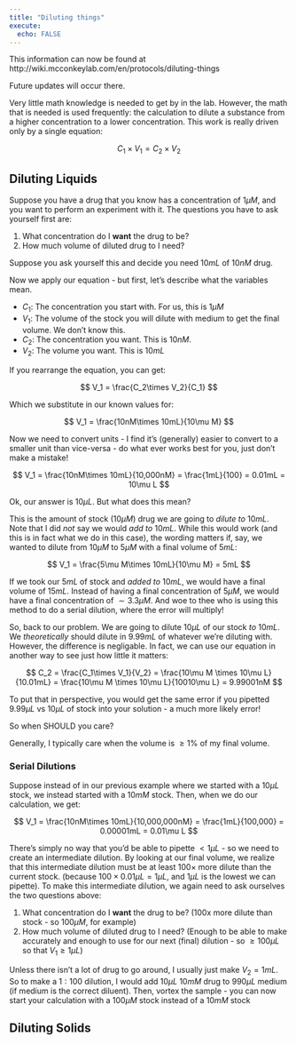 ```yaml
---
title: "Diluting things"
execute: 
  echo: FALSE
---
```


::: callout-note
This information can now be found at http://wiki.mcconkeylab.com/en/protocols/diluting-things

Future updates will occur there.
:::

Very little math knowledge is needed to get by in the lab. However, the math that is needed is used frequently: the calculation to dilute a substance from a higher concentration to a lower concentration. This work is really driven only by a single equation:

$$
C_1\times V_1  = C_2 \times V_2
$$


## Diluting Liquids

Suppose you have a drug that you know has a concentration of $1\mu M$, and you want to perform an experiment with it. The questions you have to ask yourself first are:

1. What concentration do I **want** the drug to be?
2. How much volume of diluted drug to I need?

Suppose you ask yourself this and decide you need $10mL$ of $10nM$ drug.

Now we apply our equation - but first, let's describe what the variables mean.

- $C_1$: The concentration you start with. For us, this is $1\mu M$
- $V_1$: The volume of the stock you will dilute with medium to get the final volume. We don't know this.
- $C_2$: The concentration you want. This is $10nM$.
- $V_2$: The volume you want. This is $10mL$

If you rearrange the equation, you can get:

$$
V_1 = \frac{C_2\times V_2}{C_1}
$$

Which we substitute in our known values for:

$$
V_1 = \frac{10nM\times 10mL}{10\mu M}
$$

Now we need to convert units - I find it's (generally) easier to convert to a smaller unit than vice-versa - do what ever works best for you, just don't make a mistake!

$$
V_1 = \frac{10nM\times 10mL}{10,000nM} = \frac{1mL}{100} = 0.01mL = 10\mu L
$$

Ok, our answer is $10\mu L$. But what does this mean?

This is the amount of stock ($10\mu M$) drug we are going to *dilute to* $10mL$. Note that I did *not* say we would *add to* $10mL$. While this would work (and this is in fact what we do in this case), the wording matters if, say, we wanted to dilute from $10\mu M$ to $5 \mu M$ with a final volume of $5mL$:

$$
V_1 = \frac{5\mu M\times 10mL}{10\mu M} = 5mL
$$

If we took our $5mL$ of stock and *added to* $10mL$, we would have a final volume of $15mL$. Instead of having a final concentration of $5\mu M$, we would have a final concentration of $\sim 3.3 \mu M$. And woe to thee who is using this method to do a serial dilution, where the error will multiply!

So, back to our problem. We are going to dilute $10\mu L$ of our stock *to* $10mL$. We *theoretically* should dilute in $9.99mL$ of whatever we're diluting with. However, the difference is negligable. In fact, we can use our equation in another way to see just how little it matters:

$$
C_2 = \frac{C_1\times V_1}{V_2} 
= \frac{10\mu M \times 10\mu L}{10.01mL} 
= \frac{10\mu M \times 10\mu L}{10010\mu L}
= 9.99001nM
$$

To put that in perspective, you would get the same error if you pipetted $9.99\mu L$ vs $10\mu L$ of stock into your solution - a much more likely error!

So when SHOULD you care?

Generally, I typically care when the volume is $\ge 1\%$ of my final volume.


### Serial Dilutions

Suppose instead of in our previous example where we started with a $10 \mu L$ stock, we instead started with a $10mM$ stock. Then, when we do our calculation, we get:

$$
V_1 = \frac{10nM\times 10mL}{10,000,000nM} = \frac{1mL}{100,000} = 0.00001mL = 0.01\mu L
$$

There's simply no way that you'd be able to pipette $<1\mu L$ - so we need to create an intermediate dilution. By looking at our final volume, we realize that this intermediate dilution must be at least $100\times$ more dilute than the current stock. (because $100\times 0.01\mu L = 1\mu L$, and $1\mu L$ is the lowest we can pipette). To make this intermediate dilution, we again need to ask ourselves the two questions above:

1. What concentration do I **want** the drug to be? (100x more dilute than stock - so $100\mu M$, for example)
2. How much volume of diluted drug to I need? (Enough to be able to make accurately and enough to use for our next (final) dilution - so $\ge 100\mu L$ so that $V_1 \ge 1\mu L$)

Unless there isn't a lot of drug to go around, I usually just make $V_2 = 1mL$. So to make a $1:100$ dilution, I would add $10\mu L$ $10mM$ drug to $990\mu L$ medium (if medium is the correct diluent). Then, vortex the sample - you can now start your calculation with a $100\mu M$ stock instead of a $10mM$ stock

## Diluting Solids
